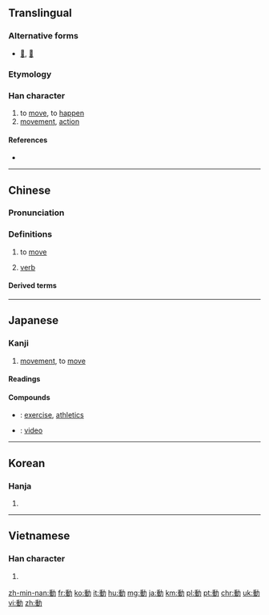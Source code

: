 {{also|动|働|重力}}
==Translingual==

===Alternative forms===
* [[𨔝]], [[㣫]]

===Etymology===
{{Han compound|重|力|c1=p|c2=s|t2=strength|ls=psc}}

===Han character===
{{Han char|rn=19|rad=力|as=09|sn=11|four=24127|canj=HGKS|ids=⿰重力}}

# to [[move]], to [[happen]]
# [[movement]], [[action]]

====References====
* {{Han ref|kx=0148.140|dkj=02390|dj=0333.240|hdz=10375.060|uh=52D5|ud=21205|bh=B0CA|bd=45258}}

----

==Chinese==
{{zh-forms|s=动}}

===Pronunciation===
{{zh-pron
|m=dòng
|c=dung6
|h=pfs=thûng
|md=
|mn=tāng/tōng
|w=
|mc=y
|oc=y
|cat=n,v
}}

===Definitions===
{{zh-hanzi}}

# to [[move]]
# {{cx|grammar|lang=zh}} {{abbreviation of|lang=zh|{{zh-l|動詞}}|dot=:}} [[verb]]

====Derived terms====
{{der3
| {{zh-l|動不動}}
| {{zh-l|動不得}}
| {{zh-l|動亂}}
| {{zh-l|動人|dòngrén|moving, touching}}
| {{zh-l|動人心弦}}
| {{zh-l|動作|dòngzuò|action, movement, motion}}
| {{zh-l|動作片}}
| {{zh-l|動兵}}
| {{zh-l|動刑}}
| {{zh-l|動力}}
| {{zh-l|動力學}}
| {{zh-l|動力機}}
| {{zh-l|動勁兒}}
| {{zh-l|動口}}
| {{zh-l|動向}}
| {{zh-l|動員|dòngyuán|to mobilise}}
| {{zh-l|動問|dòngwèn|to query}}
| {{zh-l|動嘴}}
| {{zh-l|動土}}
| {{zh-l|動工}}
| {{zh-l|動彈}}
| {{zh-l|動心}}
| {{zh-l|動心眼兒}}
| {{zh-l|動念}}
| {{zh-l|動怒}}
| {{zh-l|動情}}
| {{zh-l|動感}}
| {{zh-l|動態}}
| {{zh-l|動態助詞}}
| {{zh-l|動手|dòngshǒu|to touch/hit/get to work}}
| {{zh-l|動手動腳}}
| {{zh-l|動手術}}
| {{zh-l|動換}}
| {{zh-l|動搖}}
| {{zh-l|動支}}
| {{zh-l|動機|dòngjī|motive, intention}}
| {{zh-l|動武}}
| {{zh-l|動氣}}
| {{zh-l|動滑輪}}
| {{zh-l|動火}}, {{zh-l|動火兒}}
| {{zh-l|動物|dòngwù|animal}}
| {{zh-l|動物園|dòngwùyuán|zoo}}
| {{zh-l|動物學|dòngwùxué|zoology}}
| {{zh-l|動物油}}
| {{zh-l|動物澱粉}}
| {{zh-l|動物纖維}}
| {{zh-l|動產}}
| {{zh-l|動用}}
| {{zh-l|動畫}}
| {{zh-l|動畫片}}
| {{zh-l|動畫片兒}}
| {{zh-l|動目}}
| {{zh-l|動窩}}, {{zh-l|動窩兒}}
| {{zh-l|動筆}}
| {{zh-l|動粗}}
| {{zh-l|動聽}}
| {{zh-l|動肝火}}
| {{zh-l|動能}}
| {{zh-l|動脈|dòngmài|artery}}
| {{zh-l|動脈硬化}}
| {{zh-l|動脈輸血}}
| {{zh-l|動腦筋}}
| {{zh-l|動蕩|dòngdàng|turbulent, unrest}}
| {{zh-l|動詞|dòngcí|verb}}
| {{zh-l|動議}}
| {{zh-l|動身|dòngshēn|to start, to set out}}
| {{zh-l|動輒}}
| {{zh-l|動輪}}
| {{zh-l|動轉}}
| {{zh-l|動量}}
| {{zh-l|動量詞}}
| {{zh-l|動電學}}
| {{zh-l|動靜|dòngjìng|movement, activity}}
| {{zh-l|動響}}
| {{zh-l|動魄驚心}}
}}

----

==Japanese==

===Kanji===
{{ja-kanji|grade=3|rs=力09}}

# [[movement]], to [[move]]

====Readings====
{{ja-readings
|goon=[[ずう]] (zū)
|kanon=[[とう]] (tō)
|kanyoon=[[どう]] (dō)
|kun=[[うごく]] ([[動く]], ugoku), [[うごかす]] ([[動かす]], ugokasu), [[うごき]] ([[動き]], ugoki)
|nanori=[[るぎ]] (rugi)
}}

====Compounds====
{{der-top|Compounds}}
* {{ja-r|運動|うんどう}}: [[exercise]], [[athletics]]
* {{ja-r|動画|どうが}}: [[video]]
{{der-bottom}}

----

==Korean==

===Hanja===
{{ko-hanja|hangeul=[[동]]|eumhun=움직일|rv=dong|mr=tong}}

# {{defn|lang=ko|sort=力09}}

----

==Vietnamese==

===Han character===
{{vi-hantu|[[động]], [[đụng]]|rs=力09}}

# {{defn|lang=vi|sort=力09}}

[[zh-min-nan:動]]
[[fr:動]]
[[ko:動]]
[[it:動]]
[[hu:動]]
[[mg:動]]
[[ja:動]]
[[km:動]]
[[pl:動]]
[[pt:動]]
[[chr:動]]
[[uk:動]]
[[vi:動]]
[[zh:動]]